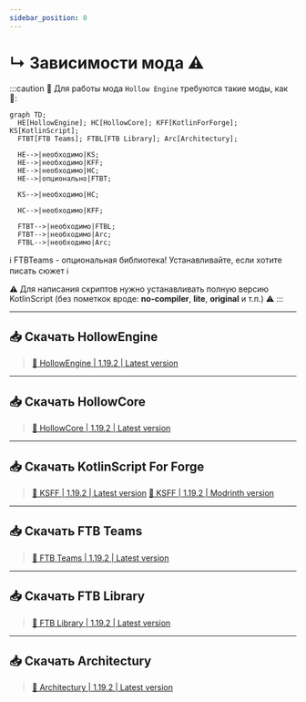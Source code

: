 ```yaml
---
sidebar_position: 0
---
```


# ↳ Зависимости мода ⚠️

:::caution 🔷 Для работы мода `Hollow Engine` требуются такие моды, как 🔷:
```mermaid
graph TD;
  HE[HollowEngine]; HC[HollowCore]; KFF[KotlinForForge]; KS[KotlinScript];
  FTBT[FTB Teams]; FTBL[FTB Library]; Arc[Architectury];
  
  HE-->|необходимо|KS;
  HE-->|необходимо|KFF;
  HE-->|необходимо|HC;
  HE-->|опционально|FTBT;

  KS-->|необходимо|HC;

  HC-->|необходимо|KFF;

  FTBT-->|необходимо|FTBL;
  FTBT-->|необходимо|Arc;
  FTBL-->|необходимо|Arc;
```
ℹ️ FTBTeams - опциональная библиотека! Устанавливайте, если хотите писать сюжет ℹ️

⚠️ Для написания скриптов нужно устанавливать полную версию KotlinScript (без пометкок вроде: **no-compiler**, **lite**, **original** и т.п.) ⚠️
:::

---

## 📥 Скачать HollowEngine

> [🔶 HollowEngine | 1.19.2 | Latest version](https://github.com/HollowHorizon/HollowEngine/releases/tag/lasted-1.19.2)

---

## 📥 Скачать HollowCore

> [🔶 HollowCore | 1.19.2 | Latest version](https://github.com/HollowHorizon/HollowCore/releases/tag/latest-1.19.2)

---

## 📥 Скачать KotlinScript For Forge

> [🔶 KSFF | 1.19.2 | Latest version](https://github.com/HollowHorizon/KotlinScriptForForge/releases/tag/latest-1.19.2)
> [🔶 KSFF | 1.19.2 | Modrinth version](https://modrinth.com/mod/ksff)

---

## 📥 Скачать FTB Teams

> [🔶 FTB Teams | 1.19.2 | Latest version](https://www.curseforge.com/minecraft/mc-mods/ftb-teams-forge/files/4611938)

---

## 📥 Скачать FTB Library

> [🔶 FTB Library | 1.19.2 | Latest version](https://www.curseforge.com/minecraft/mc-mods/ftb-library-forge/files/4661834)

---

## 📥 Скачать Architectury

> [🔶 Architectury | 1.19.2 | Latest version](https://www.curseforge.com/minecraft/mc-mods/architectury-api/files/5137942)

